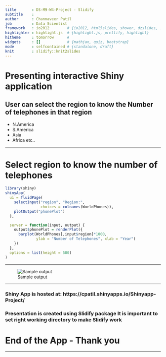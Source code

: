 ---
title       : DS-M9-W4-Project - Slidify
subtitle    : 
author      : Channaveer Patil
job         : Data Scientist
framework   : io2012        # {io2012, html5slides, shower, dzslides, ...}
highlighter : highlight.js  # {highlight.js, prettify, highlight}
hitheme     : tomorrow      # 
widgets     : []            # {mathjax, quiz, bootstrap}
mode        : selfcontained # {standalone, draft}
knit        : slidify::knit2slides
---

# Presenting interactive Shiny application

## User can select the region to know the Number of telephones in that region

- N.America
- S.America
- Asia 
- Africa 
etc..

--- 

# Select region to know the number of telephones
```{r eval=TRUE, echo=TRUE}
library(shiny)
shinyApp(
  ui = fluidPage(
    selectInput("region", "Region:",
                choices = colnames(WorldPhones)),
    plotOutput("phonePlot")
  ),

  server = function(input, output) {
    output$phonePlot = renderPlot({
      barplot(WorldPhones[,input$region]*1000,
              ylab = "Number of Telephones", xlab = "Year")
    })
  },
  options = list(height = 500)
)
```

---

![Sample output](fig2.jpg)

---

### Shiny App is hosted at: https://cpatil.shinyapps.io/Shinyapp-Project/ 
### Presentation is created using Slidify package It is important to set right working directory to make Slidify work


# End of the App - Thank you

---